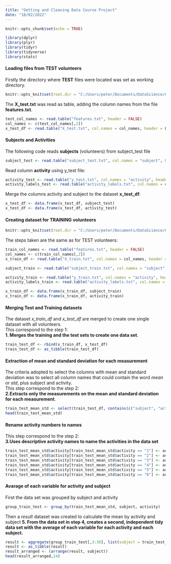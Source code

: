 ```yaml
---
title: "Getting and Cleaning Data Course Project"
date: "10/02/2022"
---
```

  
```r
knitr::opts_chunk$set(echo = TRUE)
```

```r
library(dplyr)
library(plyr)
library(tidyr)
library(tidyverse)
library(stats)
```
  
  
#### Loading files from TEST volunteers
  
Firstly the directory where **TEST** files were located was set as working directory. 
```r
knitr::opts_knit$set(root.dir = "C:/Users/peter/Documents/DataScience/Coursera/Cleaning Data/TidyData/getdata_projectfiles_UCI HAR Dataset/UCI HAR Dataset/test")
```

The **X_test.txt** was read as table, adding the column names from the file **features.txt**. 
```r
test_col_names <- read.table("features.txt", header = FALSE)
col_names <- c(test_col_names[,2])
x_test_df <- read.table("X_test.txt", col.names = col_names, header = FALSE)
```
  
  
#### Subjects and Activities
  
The following code reads **subjects** (volunteers) from subject_test file
```r
subject_test <- read.table("subject_test.txt", col.names = "subject", header = FALSE)
```

Read column **activity** using y_test file:
```r
activity_test <- read.table("y_test.txt", col.names = "activity", header = FALSE)
activity_labels_test <- read.table("activity_labels.txt", col.names = c("activity", "labels"), header = FALSE)
```

Merge the columns activity and subject to the dataset **x_test_df**:
```r
x_test_df <- data.frame(x_test_df, subject_test)
x_test_df <- data.frame(x_test_df, activity_test)
```
  
  
#### Creating dataset for TRAINING volunteers
  
```r
knitr::opts_knit$set(root.dir = "C:/Users/peter/Documents/DataScience/Coursera/Cleaning Data/TidyData/getdata_projectfiles_UCI HAR Dataset/UCI HAR Dataset/train")
```

The steps taken are the same as for TEST volunteers:
```r
train_col_names <- read.table("features.txt", header = FALSE)
col_names <- c(train_col_names[,2])
x_train_df <- read.table("X_train.txt", col.names = col_names, header = FALSE)

subject_train <- read.table("subject_train.txt", col.names = "subject", header = FALSE)

activity_train <- read.table("y_train.txt", col.names = "activity", header = FALSE)
activity_labels_train <- read.table("activity_labels.txt", col.names = c("activity", "labels"), header = FALSE)

x_train_df <- data.frame(x_train_df, subject_train)
x_train_df <- data.frame(x_train_df, activity_train)
```
  
  
#### Merging Test and Training datasets
  
The dataset *x_train_df* and *x_test_df* are merged to create one single dataset with all volunteers.  
This correspond to the step 1:  
**1. Merges the training and the test sets to create one data set**.
```r
train_test_df <- rbind(x_train_df, x_test_df)
train_test_df <- as_tibble(train_test_df)
```
  
  
#### Extraction of mean and standard deviation for each measurement
  
The criteria adopted to select the columns with mean and standard deviation was to select all column names that could contain the word *mean* or *std*, plus subject and activity.  
This step correspond to the step 2:  
**2.Extracts only the measurements on the mean and standard deviation for each measurement**. 
```r
train_test_mean_std <- select(train_test_df, contains(c("subject", "activity", "mean", "std"), ignore.case = TRUE))
head(train_test_mean_std)
```
  
  
#### Rename activity numbers to names
  
This step correspond to the step 2:  
**3.Uses descriptive activity names to name the activities in the data set**  
```r
train_test_mean_std$activity[train_test_mean_std$activity == "1"] <- activity_labels_test$labels[1] 
train_test_mean_std$activity[train_test_mean_std$activity == "2"] <- activity_labels_test$labels[2]
train_test_mean_std$activity[train_test_mean_std$activity == "3"] <- activity_labels_test$labels[3]
train_test_mean_std$activity[train_test_mean_std$activity == "4"] <- activity_labels_test$labels[4]
train_test_mean_std$activity[train_test_mean_std$activity == "5"] <- activity_labels_test$labels[5]
train_test_mean_std$activity[train_test_mean_std$activity == "6"] <- activity_labels_test$labels[6]
```

#### Avarage of each variable for activity and subject  
  
First the data set was grouped by subject and activity
```r
group_train_test <- group_by(train_test_mean_std, subject, activity)
```

Then a *result* dataset was created to calculate the mean by activity and subject
**5. From the data set in step 4, creates a second, independent tidy data set with the average of each variable for each activity and each subject.**  
```r
result <- aggregate(group_train_test[,3:38], list(subject = train_test_mean_std$subject, activity = train_test_mean_std$activity), mean)
result <- as_tibble(result)
result_arranged <- (arrange(result, subject))
head(result_arranged,24)
```


